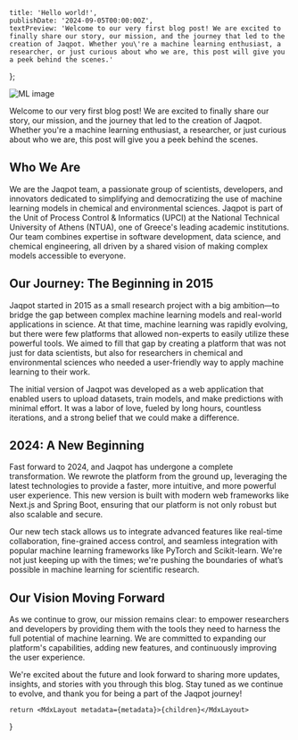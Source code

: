 
    title: 'Hello world!',
    publishDate: '2024-09-05T00:00:00Z',
    textPreview: 'Welcome to our very first blog post! We are excited to finally share our story, our mission, and the journey that led to the creation of Jaqpot. Whether you\'re a machine learning enthusiast, a researcher, or just curious about who we are, this post will give you a peek behind the scenes.'
};

![ML image](/hello-world.png)


Welcome to our very first blog post! We are excited to finally share our story, our mission, and the journey that led to the creation of Jaqpot. Whether you're a machine learning enthusiast, a researcher, or just curious about who we are, this post will give you a peek behind the scenes.

## Who We Are

We are the Jaqpot team, a passionate group of scientists, developers, and innovators dedicated to simplifying and democratizing the use of machine learning models in chemical and environmental sciences. Jaqpot is part of the Unit of Process Control & Informatics (UPCI) at the National Technical University of Athens (NTUA), one of Greece's leading academic institutions. Our team combines expertise in software development, data science, and chemical engineering, all driven by a shared vision of making complex models accessible to everyone.

## Our Journey: The Beginning in 2015

Jaqpot started in 2015 as a small research project with a big ambition—to bridge the gap between complex machine learning models and real-world applications in science. At that time, machine learning was rapidly evolving, but there were few platforms that allowed non-experts to easily utilize these powerful tools. We aimed to fill that gap by creating a platform that was not just for data scientists, but also for researchers in chemical and environmental sciences who needed a user-friendly way to apply machine learning to their work.

The initial version of Jaqpot was developed as a web application that enabled users to upload datasets, train models, and make predictions with minimal effort. It was a labor of love, fueled by long hours, countless iterations, and a strong belief that we could make a difference.

## 2024: A New Beginning

Fast forward to 2024, and Jaqpot has undergone a complete transformation. We rewrote the platform from the ground up, leveraging the latest technologies to provide a faster, more intuitive, and more powerful user experience. This new version is built with modern web frameworks like Next.js and Spring Boot, ensuring that our platform is not only robust but also scalable and secure.

Our new tech stack allows us to integrate advanced features like real-time collaboration, fine-grained access control, and seamless integration with popular machine learning frameworks like PyTorch and Scikit-learn. We're not just keeping up with the times; we're pushing the boundaries of what’s possible in machine learning for scientific research.

## Our Vision Moving Forward

As we continue to grow, our mission remains clear: to empower researchers and developers by providing them with the tools they need to harness the full potential of machine learning. We are committed to expanding our platform's capabilities, adding new features, and continuously improving the user experience.

We're excited about the future and look forward to sharing more updates, insights, and stories with you through this blog. Stay tuned as we continue to evolve, and thank you for being a part of the Jaqpot journey!


    return <MdxLayout metadata={metadata}>{children}</MdxLayout>
}
